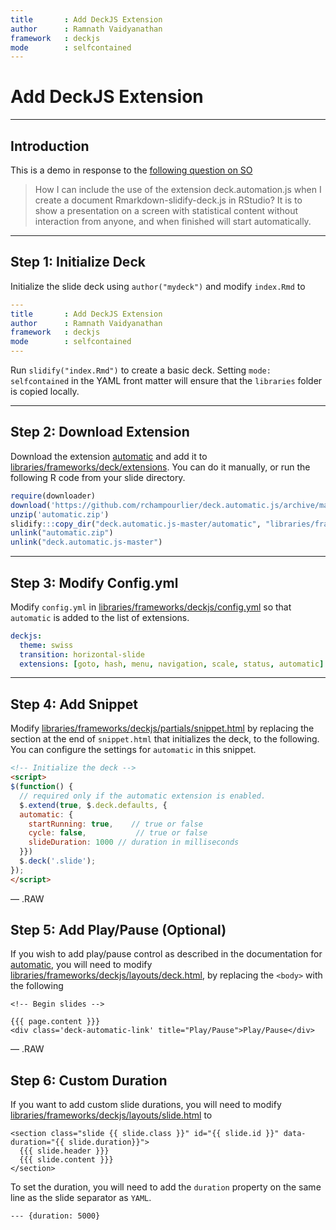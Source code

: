 ```yaml
---
title       : Add DeckJS Extension
author      : Ramnath Vaidyanathan
framework   : deckjs
mode        : selfcontained
---
```


# Add DeckJS Extension

---

## Introduction

This is a demo in response to the [following question on SO](http://stackoverflow.com/questions/19348763/how-i-can-include-the-use-of-the-extension-deck-automation-js-when-i-create-a-do?utm_source=dlvr.it&utm_medium=twitter)

> How I can include the use of the extension deck.automation.js when I create a document Rmarkdown-slidify-deck.js in RStudio? It is to show a presentation on a screen with statistical content without interaction from anyone, and when finished will start automatically.

---

## Step 1: Initialize Deck

Initialize the slide deck using `author("mydeck")` and modify `index.Rmd` to

```yaml
---
title       : Add DeckJS Extension
author      : Ramnath Vaidyanathan
framework   : deckjs
mode        : selfcontained
---

```

Run `slidify("index.Rmd")` to create a basic deck. Setting `mode: selfcontained` in the YAML front matter will ensure that the `libraries` folder is copied locally.

---

## Step 2: Download Extension

Download the extension [automatic](http://github.com/rchampourlier/deck.automatic.js) and add it to [libraries/frameworks/deck/extensions](http://github.com/slidify/add-deck-ext/tree/gh-pages/libraries/frameworks/deckjs/extensions). You can do it manually, or run the following R code from your slide directory.

```r
require(downloader)
download('https://github.com/rchampourlier/deck.automatic.js/archive/master.zip', 'automatic.zip')
unzip('automatic.zip')
slidify:::copy_dir("deck.automatic.js-master/automatic", "libraries/frameworks/deckjs/extensions/automatic")
unlink("automatic.zip")
unlink("deck.automatic.js-master")
```

---

## Step 3: Modify Config.yml

Modify `config.yml` in [libraries/frameworks/deckjs/config.yml](http://github.com/slidify/add-deck-ext/tree/gh-pages/libraries/frameworks/deckjs/config.yml) so that `automatic` is added to the list of extensions.

```yaml
deckjs:
  theme: swiss
  transition: horizontal-slide
  extensions: [goto, hash, menu, navigation, scale, status, automatic]
```

---

## Step 4: Add Snippet

Modify [libraries/frameworks/deckjs/partials/snippet.html](http://github.com/slidify/add-deck-ext/tree/gh-pages/libraries/frameworks/deckjs/partials/snippet.html) by replacing the section at the end of `snippet.html` that initializes the deck, to the following. You can configure the settings for `automatic` in this snippet.

```html
<!-- Initialize the deck -->
<script>
$(function() {
  // required only if the automatic extension is enabled.
  $.extend(true, $.deck.defaults, {
  automatic: {
    startRunning: true,    // true or false
    cycle: false,           // true or false
    slideDuration: 1000 // duration in milliseconds
  }})
  $.deck('.slide');
});
</script>
```

--- .RAW

## Step 5: Add Play/Pause (Optional)

If you wish to add play/pause control as described in the documentation for [automatic](http://github.com/rchampourlier/deck.automatic.js), you will need to modify [libraries/frameworks/deckjs/layouts/deck.html](http://github.com/slidify/add-deck-ext/tree/gh-pages/libraries/frameworks/deckjs/layouts/deck.html), by replacing the `<body>` with the following

```
<!-- Begin slides -->
  
{{{ page.content }}}
<div class='deck-automatic-link' title="Play/Pause">Play/Pause</div>
```

--- .RAW

## Step 6: Custom Duration

If you want to add custom slide durations, you will need to modify [libraries/frameworks/deckjs/layouts/slide.html](http://github.com/slidify/add-deck-ext/tree/gh-pages/libraries/frameworks/deckjs/layouts/slide.html) to

```
<section class="slide {{ slide.class }}" id="{{ slide.id }}" data-duration="{{ slide.duration}}">
  {{{ slide.header }}}
  {{{ slide.content }}}
</section>
```

To set the duration, you will need to add the `duration` property on the same line as the slide separator as `YAML`.

```
--- {duration: 5000}
```







